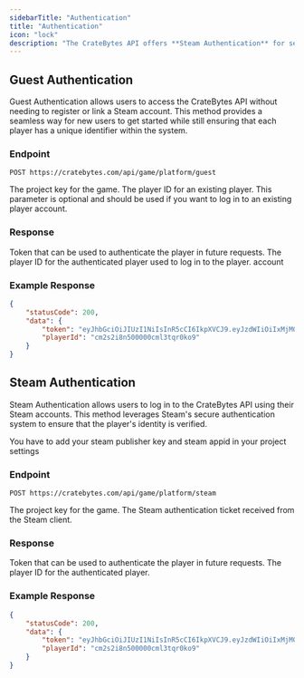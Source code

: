 ```yaml
---
sidebarTitle: "Authentication"
title: "Authentication"
icon: "lock"
description: "The CrateBytes API offers **Steam Authentication** for secure logins with Steam accounts and **Guest Authentication** for access without registration."
---
```


## Guest Authentication

Guest Authentication allows users to access the CrateBytes API without needing to register or link a Steam account.
This method provides a seamless way for new users to get started while still ensuring that each player has a unique identifier within the system.

### Endpoint

```http
POST https://cratebytes.com/api/game/platform/guest
```

<ParamField body="projectKey (body)" type="string" required>
    The project key for the game.
</ParamField>

<ParamField body="playerId (body)" type="string">
    The player ID for an existing player. This parameter is optional and should
    be used if you want to log in to an existing player account.
</ParamField>

### Response

<ResponseField name="token" type="string" required>
    Token that can be used to authenticate the player in future requests.
</ResponseField>

<ResponseField name="playerId" type="string" required>
    The player ID for the authenticated player used to log in to the player.
    account
</ResponseField>

### Example Response

```json
{
    "statusCode": 200,
    "data": {
        "token": "eyJhbGciOiJIUzI1NiIsInR5cCI6IkpXVCJ9.eyJzdWIiOiIxMjM0NTY3ODkwIiwibmFtZSI6IkpvaG4gRG9lIiwiaWF0IjoxNTE2MjM5MDIyfQ.SflKxwRJSMeKKF2QT4fwpMeJf36POk6yJV_adQssw5c",
        "playerId": "cm2s2i8n500000cml3tqr0ko9"
    }
}
```

## Steam Authentication

Steam Authentication allows users to log in to the CrateBytes API using their Steam accounts. This method leverages Steam's secure authentication system to ensure that the player's identity is verified.

<Warning>
    You have to add your steam publisher key and steam appid in your project
    settings
</Warning>

### Endpoint

```http
POST https://cratebytes.com/api/game/platform/steam
```

<ParamField body="projectKey (body)" type="string" required>
    The project key for the game.
</ParamField>

<ParamField body="steamAuthTicket (body)" type="string" required>
    The Steam authentication ticket received from the Steam client.
</ParamField>

### Response

<ResponseField name="token" type="string" required>
    Token that can be used to authenticate the player in future requests.
</ResponseField>

<ResponseField name="playerId" type="string" required>
    The player ID for the authenticated player.
</ResponseField>

### Example Response

```json
{
    "statusCode": 200,
    "data": {
        "token": "eyJhbGciOiJIUzI1NiIsInR5cCI6IkpXVCJ9.eyJzdWIiOiIxMjM0NTY3ODkwIiwibmFtZSI6IkpvaG4gRG9lIiwiaWF0IjoxNTE2MjM5MDIyfQ.SflKxwRJSMeKKF2QT4fwpMeJf36POk6yJV_adQssw5c",
        "playerId": "cm2s2i8n500000cml3tqr0ko9"
    }
}
```
